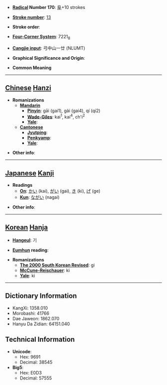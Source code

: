 * '''[[Wiktionary:Chinese radical index| Radical]] Number 170''': [[Wiktionary:Chinese radical index 阜|阜]]+10 strokes

* '''[[Wiktionary:Chinese total strokes index|Stroke number]]''': [[Wiktionary:Chinese total strokes index 13|13]]

* '''Stroke order''': 

* '''[[Wiktionary:Chinese four corner index|Four-Corner System]]''': 7221<sub>8</sub>

* '''[[Wiktionary:Chinese Cangjie index|Cangjie input]]''': 弓中山一廿 (NLUMT)

* '''Graphical Significance and Origin''': 

* '''Common Meaning'''

----

== [[Chinese]] [[Hanzi]] ==

* '''Romanizations'''
** '''[[Mandarin]]'''
*** '''[[Pinyin]]''': gāi (gai1), gài (gai4), qí (qi2)
*** '''[[Wade-Giles]]''': kai<sup>1</sup>, kai<sup>4</sup>, ch'i<sup>2</sup>
*** '''[[Yale]]''': 
** '''[[Cantonese]]'''
*** '''[[Jyutping]]''':
*** '''[[Penkyamp]]''': 
*** '''[[Yale]]''': 

* '''Other info''': 

----

== [[Japanese]] [[Kanji]] ==

* '''Readings'''
** '''[[On]]''': [[かい]] (kai), [[がい]] (gai), [[き]] (ki), [[げ]] (ge)
** '''[[Kun]]''': [[ながい]] (nagai)

* '''Other info''':  

----

== [[Korean]] [[Hanja]] ==

* '''[[Hangeul]]''': 기

* '''[[Eumhun]] reading''': 

* '''Romanizations'''
** '''[[The 2000 South Korean Revised Romanization|The 2000 South Korean Revised]]''': gi
** '''[[McCune-Reischauer]]''': ki
** '''[[Yale]]''': ki

----

== Dictionary Information ==

* KangXi: 1358.010
* Morobashi: 41766
* Dae Jaweon: 1862.070
* Hanyu Da Zidian: 64151.040

== Technical Information ==

* '''Unicode''':
** Hex: 9691
** Decimal: 38545
* '''Big5''':
** Hex: E0D3
** Decimal: 57555